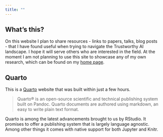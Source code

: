 ```yaml
---
title: ""
---
```


## What's this?

On this website I plan to share resources - links to papers, talks, blog posts - that I have found useful when trying to navigate the Trustworthy AI landscape. I hope it will serve others who are interested in the field. At the moment I am not planning to use this site to showcase any of my own research, which can be found on my [home page](https://www.paltmeyer.com/).

## Quarto

This is a [Quarto](https://quarto.org) website that was built within just a few hours.

> Quarto® is an open-source scientific and technical publishing system built on Pandoc. Quarto documents are authored using markdown, an easy to write plain text format.

Quarto is among the latest advancements brought to us by RStudio. It promises to offer a publishing system that is largely language agnostic. Among other things it comes with native support for both Jupyter and Knitr. 

